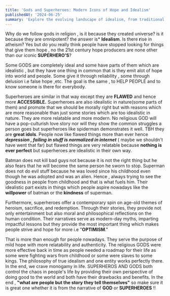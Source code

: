 ```yaml
---
title: 'Gods and Superheroes: Modern Icons of Hope and Idealism'
publishedAt: '2024-06-25'
summary: 'Explore the evolving landscape of idealism, from traditional religious figures to modern superheroes, and how they continue to inspire hope and optimism in the 21st century.'
---
```


Why do we follow gods in religion , is it because they created universe? is it because they are omnipotent? the answer is* **Idealism**. Is there **r**ise in atheism? Yes but do you really think people have stopped looking for things that give them hope , no the 21st century hope producers are none other than our iconic **SUPERHERO'S**?

Some GODS are completely ideal and some have parts of them which are idealistic , but they have one thing in common that is they emit alot of hope into world and people. Some give it through reliability , some through delusion i.e false hope ,etc. The goal is the same , to HELP PEOPLE and to know someone is there for everybody.

Superheroes are similar in that way except they are **FLAWED** and hence more **ACCESSIBLE.** Superheroes are also idealistic in nature(some parts of them) and promote that we should be morally right but with reasons which are more reasonable than just some stories which are too idealistic in nature. They are more relatable and more modern. No religious GOD will have a pop-culturish love story nor will they show the common struggles a person goes but superheroes like spiderman demonstrates it well. TBH they are **great idols**. People now like flawed things more than ever hence ***depression , failing in stuff is normalized in internet*** ( maybe we shouldn't have went that far) but flawed things are very relatable because **nothing is ever perfect** but superheroes are idealistic in their own way.

Batman does not kill bad guys not because it is not the right thing but he also fears that he will become the same person he sworn to stop. Superman does not do evil stuff because he was loved since his childhood even though he was adopted and was an alien. Hence , always trying to see the goodness in people from childhood and that is what fuels him. Their idealistic part exists in things which people aspire nowadays like the **willpower** of batman or the **kindness** of superman.

Furthermore, superheroes offer a contemporary spin on age-old themes of heroism, sacrifice, and redemption. Through their stories, they provide not only entertainment but also moral and philosophical reflections on the human condition. Their narratives serve as modern-day myths, imparting impactful lessons but they provide the most important thing which makes people strive and hope for more i.e "**OPTIMISM**."

That is more than enough for people nowadays. They serve the purpose of mild hope with more relatability and authenticity. The religious GODS were more effective back in time as people needed a roadmap for their life as some were fighting wars from childhood or some were slaves to some kings. The philosophy of true idealism and one entity works perfectly there. In the end, we crave monogamy in life. SUPERHEROS AND GODS both control the chaos in people's life by providing their own perspective of doing good to the world and both have their drawbacks and benefits. In the end , **"what are people but the story they tell themselves"** so make sure it is great one whether it is from the narrative of **GOD** or **SUPERHEROES** !!